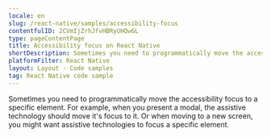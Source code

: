 ```yaml
---
locale: en
slug: /react-native/samples/accessibility-focus
contentfulID: 2CVmIjZrhJfvHBRyUHQw6L
type: pageContentPage
title: Accessibility focus on React Native
shortDescription: Sometimes you need to programmatically move the accessibility focus to a specific element.
platformFilter: React Native
layout: Layout - Code samples
tag: React Native code sample
---
```


Sometimes you need to programmatically move the accessibility focus to a specific element. For example, when you present a modal, the assistive technology should move it's focus to it. Or when moving to a new screen, you might want assistive technologies to focus a specific element.

<CodeSample id="accessibility-focus" locale="en" platform="react native"/>